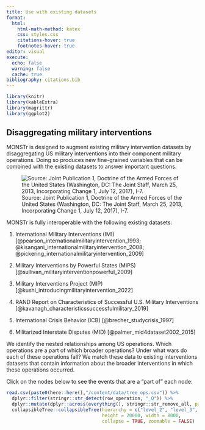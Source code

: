 ```yaml
---
title: Use with existing datasets
format:
  html:
    html-math-method: katex
    css: styles.css
    citations-hover: true
    footnotes-hover: true
editor: visual
execute:
  echo: false
  warning: false
  cache: true
bibliography: citations.bib
---
```


```r
library(knitr)
library(kableExtra)
library(magrittr)
library(ggplot2)
```

## Disaggregating military interventions

MONSTr is designed to augment existing military intervention datasets by disaggregating US military interventions into their component military operations. Doing so produces new fine-grained variables that can be combined with the existing datasets to answer important questions.

![Source: Joint Publication 1, Doctrine of the Armed Forces of the United States (Washington, DC: The Joint Staff, March 25, 2013, Incorporating Change 1, July 12, 2017), I-7.](images/image-644961682.png)

MONSTr is fully interoperable with the following existing datasets:

1.  International Military Interventions (IMI) [@pearson_internationalmilitaryintervention_1993; @kisangani_internationalmilitaryintervention_2008; @pickering_internationalmilitaryintervention_2009]

2.  Military Interventions by Powerful States (MIPS) [@sullivan_militaryinterventionpowerful_2009]

3.  Military Interventions Project (MIP) [@kushi_introducingmilitaryintervention_2022]

4.  RAND Report on Characteristics of Successful U.S. Military Interventions [@kavanagh_characteristicssuccessfulmilitary_2019]

5.  International Crisis Behavior (ICB) [@brecher_studycrisis_1997]

6.  Militarized Interstate Disputes (MID) [@palmer_mid4dataset2002_2015]

We identify the nested relationships among US operations. Which operations are a part of which broader operations? Under what wars do each of these operations fall? We match these data to existing interventions datasets that contain information about the broader interventions in which these operations occurred.

Click on the nodes below to see the events that are a "part of" each node:

```r
read.csv(paste0(here::here(),"/content/data/tree_ops.csv")) %>%
  dplyr::filter(stringr::str_detect(row_operation, "_Q")) %>%
  dplyr::mutate(dplyr::across(everything(), stringr::str_remove_all, pattern = '_.*')) %>%
  collapsibleTree::collapsibleTree(hierarchy = c("level_2", "level_3", "level_4", "level_5", "level_6", "level_7", "level_8", "level_9"), 
                                   height = 20000, width = 8000, 
                                   collapse = TRUE, zoomable = FALSE)
```
